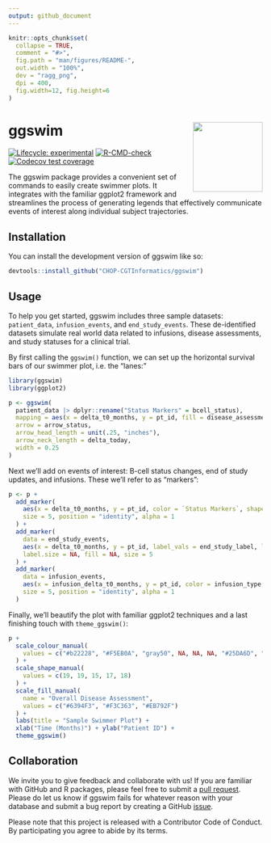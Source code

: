 ```yaml
---
output: github_document
---
```


<!-- README.md is generated from README.Rmd. Please edit that file -->

```r
knitr::opts_chunk$set(
  collapse = TRUE,
  comment = "#>",
  fig.path = "man/figures/README-",
  out.width = "100%",
  dev = "ragg_png",
  dpi = 400, 
  fig.width=12, fig.height=6
)
```

# ggswim <a href="https://chop-cgtinformatics.github.io/ggswim/"><img src="man/figures/logo.png" align="right" height="138" /></a>

<!-- badges: start -->
[![Lifecycle: experimental](https://img.shields.io/badge/lifecycle-experimental-orange.svg)](https://lifecycle.r-lib.org/articles/stages.html#experimental)
[![R-CMD-check](https://github.com/CHOP-CGTInformatics/ggswim/actions/workflows/R-CMD-check.yaml/badge.svg)](https://github.com/CHOP-CGTInformatics/ggswim/actions/workflows/R-CMD-check.yaml)
[![Codecov test coverage](https://codecov.io/gh/CHOP-CGTInformatics/ggswim/branch/main/graph/badge.svg)](https://app.codecov.io/gh/CHOP-CGTInformatics/ggswim?branch=main)
<!-- badges: end -->
 
The ggswim package provides a convenient set of commands to easily create swimmer plots. It integrates with the familiar ggplot2 framework and streamlines the process of generating legends that effectively communicate events of interest along individual subject trajectories.  

## Installation

You can install the development version of ggswim like so:

``` r
devtools::install_github("CHOP-CGTInformatics/ggswim")
```

## Usage

To help you get started, ggswim includes three sample datasets: `patient_data`, `infusion_events`, and `end_study_events`. These de-identified datasets simulate real world data related to infusions, disease assessments, and study statuses for a clinical trial.

By first calling the `ggswim()` function, we can set up the horizontal survival bars of our swimmer plot, i.e. the "lanes:"

```r
library(ggswim)
library(ggplot2)

p <- ggswim(
  patient_data |> dplyr::rename("Status Markers" = bcell_status),
  mapping = aes(x = delta_t0_months, y = pt_id, fill = disease_assessment_status),
  arrow = arrow_status,
  arrow_head_length = unit(.25, "inches"),
  arrow_neck_length = delta_today,
  width = 0.25
)
```

Next we'll add on events of interest: B-cell status changes, end of study updates, and infusions. These we'll refer to as "markers":

```r
p <- p +
  add_marker(
    aes(x = delta_t0_months, y = pt_id, color = `Status Markers`, shape = `Status Markers`),
    size = 5, position = "identity", alpha = 1
  ) +
  add_marker(
    data = end_study_events,
    aes(x = delta_t0_months, y = pt_id, label_vals = end_study_label, label_names = end_study_name),
    label.size = NA, fill = NA, size = 5
  ) +
  add_marker(
    data = infusion_events,
    aes(x = infusion_delta_t0_months, y = pt_id, color = infusion_type, shape = infusion_type),
    size = 5, position = "identity", alpha = 1
  ) 
```

Finally, we'll beautify the plot with familiar ggplot2 techniques and a last finishing touch with `theme_ggswim()`:

```r
p +
  scale_colour_manual(
    values = c("#b22228", "#F5EB0A", "gray50", NA, NA, NA, "#25DA6D", "#25DA6D")
  ) +
  scale_shape_manual(
    values = c(19, 19, 15, 17, 18)
  ) +
  scale_fill_manual(
    name = "Overall Disease Assessment",
    values = c("#6394F3", "#F3C363", "#EB792F")
  ) +
  labs(title = "Sample Swimmer Plot") +
  xlab("Time (Months)") + ylab("Patient ID") +
  theme_ggswim()
```

## Collaboration

We invite you to give feedback and collaborate with us! If you are familiar with GitHub and R packages, please feel free to submit a [pull request](https://github.com/CHOP-CGTInformatics/ggswim/pulls). Please do let us know if ggswim fails for whatever reason with your database and submit a bug report by creating a GitHub [issue](https://github.com/CHOP-CGTInformatics/ggswim/issues).

Please note that this project is released with a Contributor Code of Conduct. By participating you agree to abide by its terms.
